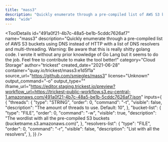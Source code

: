 ```yaml
---
title: "mass3"
description: "Quickly enumerate through a pre-compiled list of AWS S3 buckets using DNS instead of HTTP with a list of DNS resolvers and multi-threading. Warning: Be aware that this is really shitty golang code. I wrote it without any prior knowledge of Go Lang but it seems to do the job. Feel free to contribute to make the tool better!"
mode: "wide"
---
```



<ToolDetails
  id="491a0f21-4b7c-48a5-be1b-5cddc7626af7"
  name="mass3"
  description="Quickly enumerate through a pre-compiled list of AWS S3 buckets using DNS instead of HTTP with a list of DNS resolvers and multi-threading. Warning: Be aware that this is really shitty golang code. I wrote it without any prior knowledge of Go Lang but it seems to do the job. Feel free to contribute to make the tool better!"
  category="Cloud Storage"
  author="trickest"
  created_date="2021-06-28"
  container="quay.io/trickest/mass3:e1d5f1a"
  source_url="https://github.com/smiegles/mass3"
  license="Unknown"
  output_command="-o"
  output_type=""
  iframe_url="https://editor.staging.trickest.io/preview?workflow_url=https://trickest-public-workflow.s3.eu-central-1.amazonaws.com/491a0f21-4b7c-48a5-be1b-5cddc7626af7.json"
  inputs={ {
  "threads": {
    "type": "STRING",
    "order": 0,
    "command": "-t",
    "visible": false,
    "description": "The amount of threads to use. Default: 10",
  },
  "bucket-list": {
    "type": "FILE",
    "order": 0,
    "command": "-w",
    "visible": true,
    "description": "The wordlist with all the pre-compiled S3 buckets (bucketname.s3.amazonaws.com)",
  },
  "resolvers-list": {
    "type": "FILE",
    "order": 0,
    "command": "-r",
    "visible": false,
    "description": "List with all the resolvers",
  },
}}
/>